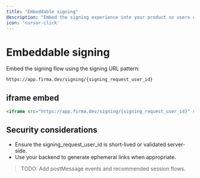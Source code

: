 ```yaml
---
title: "Embeddable signing"
description: "Embed the signing experience into your product so users can sign documents without leaving your app."
icon: 'cursor-click'
---
```


# Embeddable signing

Embed the signing flow using the signing URL pattern:

`https://app.firma.dev/signing/{signing_request_user_id}`

## iframe embed

```html
<iframe src="https://app.firma.dev/signing/{signing_request_user_id}" style="width:100%;height:900px;border:0;" allow="camera;microphone;clipboard-write"></iframe>
```

## Security considerations

- Ensure the signing_request_user_id is short-lived or validated server-side.
- Use your backend to generate ephemeral links when appropriate.

> TODO: Add postMessage events and recommended session flows.
